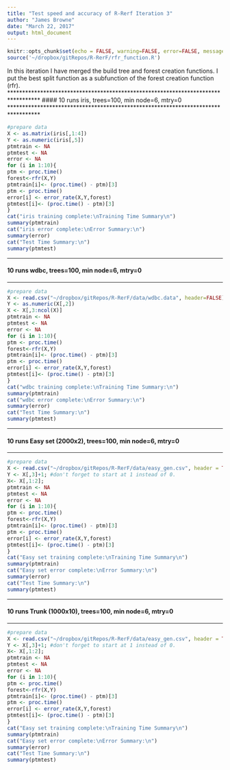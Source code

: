 ```yaml
---
title: "Test speed and accuracy of R-Rerf Iteration 3"
author: "James Browne"
date: "March 22, 2017"
output: html_document
---
```


```r
knitr::opts_chunk$set(echo = FALSE, warning=FALSE, error=FALSE, message=FALSE, cache = FALSE)
source('~/dropbox/gitRepos/R-RerF/rfr_function.R')
```
In this iteration I have merged the build tree and forest creation functions. I put the best split function as a subfunction of the forest creation function (rfr).  
**********************************************************************************
#### 10 runs iris, trees=100, min node=6, mtry=0
**********************************************************************************
```r
#prepare data
X <- as.matrix(iris[,1:4])
Y <- as.numeric(iris[,5])
ptmtrain <- NA
ptmtest <- NA
error <- NA
for (i in 1:10){
ptm <- proc.time()
forest<-rfr(X,Y) 
ptmtrain[i]<- (proc.time() - ptm)[3]
ptm <- proc.time()
error[i] <- error_rate(X,Y,forest)
ptmtest[i]<- (proc.time() - ptm)[3]
}
cat("iris training complete:\nTraining Time Summary\n")
summary(ptmtrain)
cat("iris error complete:\nError Summary:\n")
summary(error)
cat("Test Time Summary:\n")
summary(ptmtest)
```

**********************************************************************************
#### 10 runs wdbc, trees=100, min node=6, mtry=0
**********************************************************************************
```r
#prepare data
X <- read.csv("~/dropbox/gitRepos/R-RerF/data/wdbc.data", header=FALSE);
Y <- as.numeric(X[,2])
X <- X[,3:ncol(X)]
ptmtrain <- NA
ptmtest <- NA
error <- NA
for (i in 1:10){
ptm <- proc.time()
forest<-rfr(X,Y) 
ptmtrain[i]<- (proc.time() - ptm)[3]
ptm <- proc.time()
error[i] <- error_rate(X,Y,forest)
ptmtest[i]<- (proc.time() - ptm)[3]
}
cat("wdbc training complete:\nTraining Time Summary:\n")
summary(ptmtrain)
cat("wdbc error complete:\nError Summary:\n")
summary(error)
cat("Test Time Summary:\n")
summary(ptmtest)
```

**********************************************************************************
#### 10 runs Easy set (2000x2), trees=100, min node=6, mtry=0
**********************************************************************************
```r
#prepare data
X <- read.csv("~/dropbox/gitRepos/R-RerF/data/easy_gen.csv", header = TRUE);
Y <- X[,3]+1; #don't forget to start at 1 instead of 0.
X<- X[,1:2];
ptmtrain <- NA
ptmtest <- NA
error <- NA
for (i in 1:10){
ptm <- proc.time()
forest<-rfr(X,Y) 
ptmtrain[i]<- (proc.time() - ptm)[3]
ptm <- proc.time()
error[i] <- error_rate(X,Y,forest)
ptmtest[i]<- (proc.time() - ptm)[3]
}
cat("Easy set training complete:\nTraining Time Summary\n")
summary(ptmtrain)
cat("Easy set error complete:\nError Summary:\n")
summary(error)
cat("Test Time Summary:\n")
summary(ptmtest)
```

**********************************************************************************
#### 10 runs Trunk (1000x10), trees=100, min node=6, mtry=0
**********************************************************************************
```r
#prepare data
X <- read.csv("~/dropbox/gitRepos/R-RerF/data/easy_gen.csv", header = TRUE);
Y <- X[,3]+1; #don't forget to start at 1 instead of 0.
X<- X[,1:2];
ptmtrain <- NA
ptmtest <- NA
error <- NA
for (i in 1:10){
ptm <- proc.time()
forest<-rfr(X,Y) 
ptmtrain[i]<- (proc.time() - ptm)[3]
ptm <- proc.time()
error[i] <- error_rate(X,Y,forest)
ptmtest[i]<- (proc.time() - ptm)[3]
}
cat("Easy set training complete:\nTraining Time Summary\n")
summary(ptmtrain)
cat("Easy set error complete:\nError Summary:\n")
summary(error)
cat("Test Time Summary:\n")
summary(ptmtest)
```